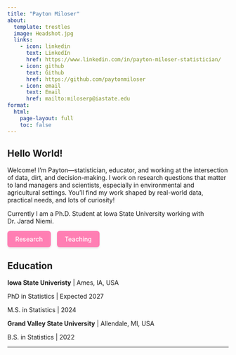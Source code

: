 ```yaml
---
title: "Payton Miloser"
about:
  template: trestles
  image: Headshot.jpg
  links:
    - icon: linkedin
      text: LinkedIn
      href: https://www.linkedin.com/in/payton-miloser-statistician/
    - icon: github
      text: Github
      href: https://github.com/paytonmiloser
    - icon: email
      text: Email
      href: mailto:miloserp@iastate.edu
format:
  html:
    page-layout: full
    toc: false
---
```


## Hello World!

Welcome! I’m Payton—statistician, educator, and working at the intersection of data, dirt, and decision-making. I work on research questions that matter to land managers and scientists, especially in environmental and agricultural settings. You’ll find my work shaped by real-world data, practical needs, and lots of curiosity!

Currently I am a Ph.D. Student at Iowa State University working with Dr. Jarad Niemi.

<a href="research.qmd" class="button-link">Research</a> <a href="teaching.qmd" class="button-link">Teaching</a>

```{=html}
<style>
.button-row {
  margin-top: 20px;
  display: flex;
  justify-content: center;
  flex-wrap: wrap;
}

.button-link {
  display: inline-block;
  padding: 10px 18px;
  margin-right: 10px;
  background-color:  #ff7eb3;
  color: #fff;
  text-decoration: none;
  border-radius: 6px;
  font-weight: 500;
  box-shadow: 0 2px 4px rgba(0,0,0,0.1);
  transition: background-color 0.2s ease, transform 0.1s ease;
}

.button-link:hover {
  background-color:  #ff758c;
  transform: translateY(-1px);
}

.button-link:active {
  background-color: #004b80;
  transform: translateY(0);
}

</style>
```

## Education

**Iowa State Univeristy** \| Ames, IA, USA

PhD in Statistics \| Expected 2027

M.S. in Statistics \| 2024

**Grand Valley State University** \| Allendale, MI, USA

B.S. in Statistics \| 2022

------------------------------------------------------------------------
